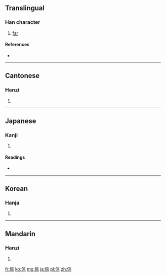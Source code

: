 ==Translingual==

===Han character===
{{Han char|rn=9|rad=人|as=08|sn=10|four=2029<sub>6</sub>|canj=人卜口火 (OYRF)|ids=⿰亻⿱亠⿱口小}}

# [[far]]

====References====
* {{Han ref|kx=0108.090|dkj=00780|dj=0230.050|hdz=10182.070|uh=501E|ud=20510|bh=D0C8|bd=53448}}

----

==Cantonese==

===Hanzi===
{{yue-hanzi|jyut=|y=leung6}}

# {{defn|Cantonese|sort=人08}}

----

==Japanese==

===Kanji===
{{ja-kanji|grade=|rs=人08}}

# {{defn|Japanese|sort=人08}}

====Readings====
* {{ja-readings|on=[[けい]] (kei), [[きょう]] (kyō), [[りょう]] (ryō), [[おう]] (ō)|kun=[[つよい]] (tsuyoi), [[あきらか]] (akiraka), [[とおい]] (tooi), [[もとめる]] (motomeru), [[きそふ]] (kisofu)}}

----

==Korean==

===Hanja===
{{ko-hanja|hangeul=경|rv=gyeong|mr=kyŏng}}

# {{defn|Korean|sort=人08}}

----

==Mandarin==

===Hanzi===
{{cmn-hanzi|pin=[[jìng]] ([[jing4]])|wg=ching<sup>4</sup>}}

# {{defn|Mandarin|sort=人08}}

[[fr:倞]]
[[ko:倞]]
[[mg:倞]]
[[ja:倞]]
[[pl:倞]]
[[zh:倞]]